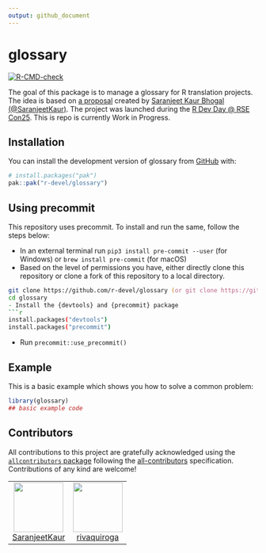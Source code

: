 ```yaml
---
output: github_document
---
```


<!-- README.md is generated from README.Rmd. Please edit that file -->

# glossary

<!-- badges: start -->
[![R-CMD-check](https://github.com/r-devel/glossary/actions/workflows/R-CMD-check.yaml/badge.svg)](https://github.com/r-devel/glossary/actions/workflows/R-CMD-check.yaml)
<!-- badges: end -->

The goal of this package is to manage a glossary for R translation projects. The idea is based on [a proposal](https://github.com/SaranjeetKaur/isc_proposal_translations) created by [Saranjeet Kaur Bhogal (@SaranjeetKaur)](https://github.com/SaranjeetKaur/). The project was launched during the [R Dev Day @ RSE Con25](https://warwick.ac.uk/fac/sci/statistics/news/r-dev-day-rsecon25). This is repo is currently Work in Progress.

## Installation

You can install the development version of glossary from [GitHub](https://github.com/) with:

``` r
# install.packages("pak")
pak::pak("r-devel/glossary")
```

## Using precommit

This repository uses precommit. To install and run the same, follow the steps below:

- In an external terminal run `pip3 install pre-commit --user` (for Windows) or `brew install pre-commit` (for macOS)
- Based on the level of permissions you have, either directly clone this repository or clone a fork of this repository to a local directory.

``` zsh
git clone https://github.com/r-devel/glossary (or git clone https://github.com/USER_NAME/glossary, if it is your fork of the repo)
cd glossary
- Install the {devtools} and {precommit} package 
```r
install.packages("devtools")
install.packages("precommit")
```

- Run `precommit::use_precommit()`


## Example

This is a basic example which shows you how to solve a common problem:

```r
library(glossary)
## basic example code
```

## Contributors


<!-- ALL-CONTRIBUTORS-LIST:START - Do not remove or modify this section -->
<!-- prettier-ignore-start -->
<!-- markdownlint-disable -->

All contributions to this project are gratefully acknowledged using the [`allcontributors` package](https://github.com/ropensci/allcontributors) following the [all-contributors](https://allcontributors.org) specification. Contributions of any kind are welcome!

<table>

<tr>
<td align="center">
<a href="https://github.com/SaranjeetKaur">
<img src="https://avatars.githubusercontent.com/u/28556616?v=4" width="100px;" alt=""/>
</a><br>
<a href="https://github.com/r-devel/glossary/commits?author=SaranjeetKaur">SaranjeetKaur</a>
</td>
<td align="center">
<a href="https://github.com/rivaquiroga">
<img src="https://avatars.githubusercontent.com/u/31421616?v=4" width="100px;" alt=""/>
</a><br>
<a href="https://github.com/r-devel/glossary/commits?author=rivaquiroga">rivaquiroga</a>
</td>
</tr>

</table>

<!-- markdownlint-enable -->
<!-- prettier-ignore-end -->
<!-- ALL-CONTRIBUTORS-LIST:END -->
